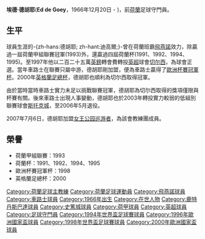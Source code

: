 {{noteTA
|G1=football
|G2=uefa
|G3=EPL
|1=zh-hans:德胡耶; zh-hk:迪高爾;zh-hant:德胡耶;
}}

{{Infobox football biography
| name           = 埃德·德胡耶<br />''Ed de Goey''
| image          = 
| fullname       = Eduard Franciscus de Goeij
| birth_date     = {{birth date and age|1966|12|20|df=y}}
| birth_place    = 荷蘭[[豪达|豪达]]
| height         = {{height| m=1.98}}
| death_date     = 
| position       = [[守門員|守門員]]
| years1         = 1985–1990 | clubs1 = [[鹿特丹斯巴達|鹿特丹斯巴達]]          | caps1 = 145 | goals1 =  0
| years2         = 1990–1997 | clubs2 = [[飛燕諾|飛燕諾]]                 | caps2 = 235 | goals2 = 0
| years3         = 1997–2003 | clubs3 = [[切尔西足球俱乐部|切尔西]]      | caps3 = 123 | goals3 = 0
| years4         = 2003–2006 | clubs4 = [[斯托克城足球俱樂部|斯托克城]]| caps4 = 56  | goals4 = 0
| totalcaps  = 559| totalgoals = 0
| nationalyears1 = 1984–1985 | nationalteam1 = [[荷蘭19歲以下國家足球隊|荷蘭U19]]  | nationalcaps1 = 5  | nationalgoals1 = 0 
| nationalyears2 = 1986–1989 | nationalteam2 = [[荷蘭21歲以下國家足球隊|荷蘭U21]]  | nationalcaps2 = 16 | nationalgoals2 = 0 
| nationalyears3 = 1992–2000 | nationalteam3 = [[荷蘭國家足球隊|荷蘭]]               | nationalcaps3 = 31 | nationalgoals3 = 0
}}

'''埃德·德胡耶'''('''Ed de Goey'''，1966年12月20日 - )，前[[荷蘭|荷蘭]]足球守門員。

== 生平 ==
球員生涯的-{zh-hans:德胡耶; zh-hant:迪高爾;}-曾在荷蘭班霸[[飛燕諾|飛燕諾]]效力，除贏過一屆荷蘭甲組聯賽冠軍(1993)外，還贏過四屆荷蘭杯(1991、1992、1994、1995)。至1997年他以二百二十五萬[[英鎊|英鎊]]轉會費轉投[[英超|英超]]球會[[切尔西足球俱乐部|切尔西]]，為球會正選。當年車路士在聯賽只屬中游，德胡耶剛加盟，便為車路士贏得了[[歐洲杯賽冠軍杯|歐洲杯賽冠軍杯]]。2000年[[英格蘭足總杯|英格蘭足總杯]]，德胡耶也順利為切尔西取得冠軍。

由於當時當時車路士實力未足以挑戰聯賽冠軍，德胡耶為切尔西取得的獎項僅限與杯賽有關。後來車路士出現人事變動，德胡耶也於2003年轉投實力較弱的低組別聯賽球會[[斯托克城足球俱樂部|斯托克城]]，至2006年5月退役。

2007年7月6日，德胡耶加盟[[女王公园巡游者足球俱乐部|女王公园巡游者]]，為該會教練團成員。

== 榮譽 ==
* 荷蘭甲組聯賽：1993
* 荷蘭杯：1991、1992、1994、1995
* 歐洲杯賽冠軍杯：1998
* 英格蘭足總杯：2000

{{1998年世界杯足球赛荷兰参赛名单}}
{{2000年欧洲足球锦标赛荷兰参赛名单}}
{{DEFAULTSORT:Goey, Ed de}}
[[Category:荷蘭足球主教練|Category:荷蘭足球主教練]]
[[Category:荷蘭足球運動員|Category:荷蘭足球運動員]]
[[Category:飛燕諾球員|Category:飛燕諾球員]]
[[Category:車路士球員|Category:車路士球員]]
[[Category:1966年出生|Category:1966年出生]]
[[Category:在世人物|Category:在世人物]]
[[Category:鹿特丹斯巴達球員|Category:鹿特丹斯巴達球員]]
[[Category:史篤城球員|Category:史篤城球員]]
[[Category:荷甲球員|Category:荷甲球員]]
[[Category:英超球員|Category:英超球員]]
[[Category:足球守門員|Category:足球守門員]]
[[Category:1994年世界盃足球賽球員|Category:1994年世界盃足球賽球員]]
[[Category:1996年歐洲國家盃球員|Category:1996年歐洲國家盃球員]]
[[Category:1998年世界盃足球賽球員|Category:1998年世界盃足球賽球員]]
[[Category:2000年歐洲國家盃球員|Category:2000年歐洲國家盃球員]]
